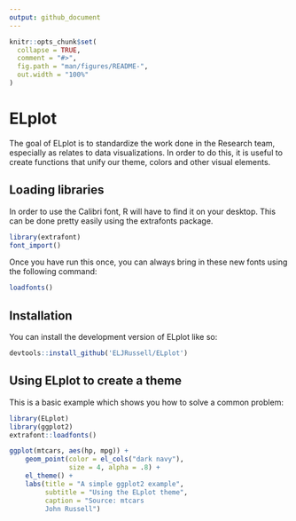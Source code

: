 ```yaml
---
output: github_document
---
```


<!-- README.md is generated from README.Rmd. Please edit that file -->

```r
knitr::opts_chunk$set(
  collapse = TRUE,
  comment = "#>",
  fig.path = "man/figures/README-",
  out.width = "100%"
)
```

# ELplot

<!-- badges: start -->
<!-- badges: end -->

The goal of ELplot is to standardize the work done in the Research team, especially as relates to data visualizations. In order to do this, it is useful to create functions that unify our theme, colors and other visual elements.

## Loading libraries

In order to use the Calibri font, R will have to find it on your desktop. This can be done pretty easily using the extrafonts package. 

``` r
library(extrafont)
font_import()
```

Once you have run this once, you can always bring in these new fonts using the following command:

``` r
loadfonts()
```

## Installation

You can install the development version of ELplot like so:

``` r
devtools::install_github('ELJRussell/ELplot')
```

## Using ELplot to create a theme

This is a basic example which shows you how to solve a common problem:

```r
library(ELplot)
library(ggplot2)
extrafont::loadfonts()

ggplot(mtcars, aes(hp, mpg)) +
    geom_point(color = el_cols("dark navy"),
               size = 4, alpha = .8) +
    el_theme() +
    labs(title = "A simple ggplot2 example",
         subtitle = "Using the ELplot theme",
         caption = "Source: mtcars
         John Russell")

```
